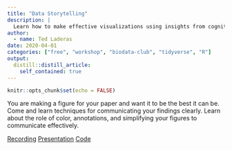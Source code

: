```yaml
---
title: "Data Storytelling"
description: |
  Learn how to make effective visualizations using insights from cognitive psychology.
author:
  - name: Ted Laderas
date: 2020-04-01
categories: ["free", "workshop", "biodata-club", "tidyverse", "R"]
output:
  distill::distill_article:
    self_contained: true
---
```



```r
knitr::opts_chunk$set(echo = FALSE)
```

You are making a figure for your paper and want it to be the best it can be. Come and learn techniques for communicating your findings clearly. Learn about the role of color, annotations, and simplifying your figures to communicate effectively.

[Recording](https://echo360.org/lesson/G_0092fbd1-5c40-412b-9c41-cb908368fd2f_ce1675d7-b509-421e-92e5-e83b4277d565_2019-11-15T15:50:00.000_2019-11-15T17:30:00.000/classroom#sortDirection=desc){.btn .btn--info}
[Presentation](https://laderast.github.io/data_storytelling_bdc/){.btn .btn--info}
[Code](https://github.com/laderast/data_storytelling_bdc){.btn .btn--info}